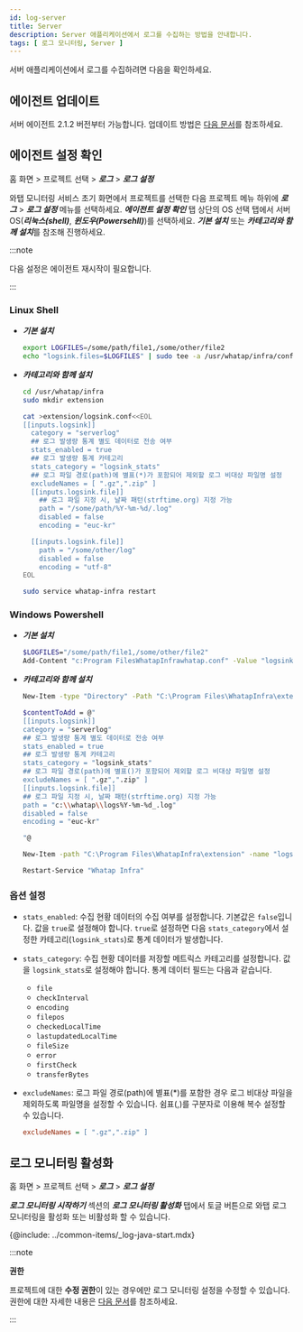 ```yaml
---
id: log-server
title: Server
description: Server 애플리케이션에서 로그를 수집하는 방법을 안내합니다. 
tags: [ 로그 모니터링, Server ]
---
```

<!-- 안내 디테일 추가 필요 -->
<!-- showLineNumbers {5-10} -->

서버 애플리케이션에서 로그를 수집하려면 다음을 확인하세요.

## 에이전트 업데이트

서버 에이전트 2.1.2 버전부터 가능합니다. 업데이트 방법은 [다음 문서](../server/agent-update)를 참조하세요.

## 에이전트 설정 확인

홈 화면 > 프로젝트 선택 > ***로그*** > ***로그 설정***

와탭 모니터링 서비스 초기 화면에서 프로젝트를 선택한 다음 프로젝트 메뉴 하위에 ***로그*** > ***로그 설정*** 메뉴를 선택하세요. ***에이전트 설정 확인*** 탭 상단의 OS 선택 탭에서 서버 OS(***리눅스(shell)***, ***윈도우(Powersehll)***)를 선택하세요. ***기본 설치*** 또는 ***카테고리와 함께 설치***를 참조해 진행하세요. 

:::note

다음 설정은 에이전트 재시작이 필요합니다.

:::

<!-- 의 ***에이전트 설정 확인*** 탭의 안내를 참조해 진행하세요. 임의의 로그를 수집할 수 있습니다.  -->

### Linux Shell

* ***기본 설치***
  ```bash title='Linux Shell'
  export LOGFILES=/some/path/file1,/some/other/file2
  echo "logsink.files=$LOGFILES" | sudo tee -a /usr/whatap/infra/conf/whatap.conf
  ```

* ***카테고리와 함께 설치***
  ```bash title='Linux Shell' {7-12,14,15} showLineNumbers
  cd /usr/whatap/infra
  sudo mkdir extension

  cat >extension/logsink.conf<<EOL
  [[inputs.logsink]]
    category = "serverlog"
    ## 로그 발생량 통계 별도 데이터로 전송 여부
    stats_enabled = true 
    ## 로그 발생량 통계 카테고리
    stats_category = "logsink_stats"
    ## 로그 파일 경로(path)에 별표(*)가 포함되어 제외할 로그 비대상 파일명 설정 
    excludeNames = [ ".gz",".zip" ] 
    [[inputs.logsink.file]]
      ## 로그 파일 지정 시, 날짜 패턴(strftime.org) 지정 가능
      path = "/some/path/%Y-%m-%d/.log" 
      disabled = false
      encoding = "euc-kr"

    [[inputs.logsink.file]]
      path = "/some/other/log"
      disabled = false
      encoding = "utf-8"
  EOL

  sudo service whatap-infra restart
  ```

### Windows Powershell

* ***기본 설치***
  ```bash title='Windows Powershell'
  $LOGFILES="/some/path/file1,/some/other/file2"
  Add-Content "c:Program FilesWhatapInfrawhatap.conf" -Value "logsink.files=$LOGFILES"
  ```

* ***카테고리와 함께 설치***  
  ```bash title='Windows Powershell (관리자 권한)' {6-11,13,14} showLineNumbers
  New-Item -type "Directory" -Path "C:\Program Files\WhatapInfra\extension"

  $contentToAdd = @"
  [[inputs.logsink]]
  category = "serverlog"
  ## 로그 발생량 통계 별도 데이터로 전송 여부
  stats_enabled = true 
  ## 로그 발생량 통계 카테고리
  stats_category = "logsink_stats"
  ## 로그 파일 경로(path)에 별표()가 포함되어 제외할 로그 비대상 파일명 설정 
  excludeNames = [ ".gz",".zip" ] 
  [[inputs.logsink.file]]
  ## 로그 파일 지정 시, 날짜 패턴(strftime.org) 지정 가능
  path = "c:\\whatap\\logs%Y-%m-%d_.log"
  disabled = false
  encoding = "euc-kr"

  "@

  New-Item -path "C:\Program Files\WhatapInfra\extension" -name "logsink.conf" -type "file" -value $contentToAdd -Force

  Restart-Service "Whatap Infra"
  ```

### 옵션 설정

* `stats_enabled`: 수집 현황 데이터의 수집 여부를 설정합니다. 기본값은 `false`입니다. 값을 `true`로 설정해야 합니다. `true`로 설정하면 다음 `stats_category`에서 설정한 카테고리(`logsink_stats`)로 통계 데이터가 발생합니다.

* `stats_category`: 수집 현황 데이터를 저장할 메트릭스 카테고리를 설정합니다. 값을 `logsink_stats`로 설정해야 합니다. 통계 데이터 필드는 다음과 같습니다.
  * `file`
  * `checkInterval`
  * `encoding`
  * `filepos`
  * `checkedLocalTime`
  * `lastupdatedLocalTime`
  * `fileSize`
  * `error`
  * `firstCheck`
  * `transferBytes`

* `excludeNames`: 로그 파일 경로(path)에 별표(*)를 포함한 경우 로그 비대상 파일을 제외하도록 파일명을 설정할 수 있습니다. 쉼표(,)를 구분자로 이용해 복수 설정할 수 있습니다.

  ```ini title='예시'
  excludeNames = [ ".gz",".zip" ]
  ```

## 로그 모니터링 활성화

홈 화면 > 프로젝트 선택 > ***로그*** > ***로그 설정***

***로그 모니터링 시작하기*** 섹션의 ***로그 모니터링 활성화*** 탭에서 토글 버튼으로 와탭 로그 모니터링을 활성화 또는 비활성화 할 수 있습니다.

{@include: ../common-items/_log-java-start.mdx}

:::note

**권한**

프로젝트에 대한 **수정 권한**이 있는 경우에만 로그 모니터링 설정을 수정할 수 있습니다. 권한에 대한 자세한 내용은 [다음 문서](../project/project-structure)를 참조하세요.

:::

<!-- 

별도의 로그 수집 통계 데이터 발생 여부를 설정합니다.

로그 모니터링을 원하는 파일 경로를 다음과 같이 지정하세요. 명령어를 입력하면 로그 모니터링이 시작됩니다.


<Tabs>
<TabItem value="linux" label="Linux" default>

```shell
export LOGFILES=/some/path/file1,/some/other/file2
echo "logsink.files=$LOGFILES" | sudo tee -a /usr/whatap/infra/conf/whatap.conf
```

</TabItem>
<TabItem value="windows" label="Windows" default>

```shell
$LOGFILES="/some/path/file1,/some/other/file2"
Add-Content "c:\\Program Files\\WhatapInfra\\whatap.conf" -Value "$LOGFILES"
```

</TabItem>
</Tabs>

## 로그 모니터링 활성화

홈 화면 > 프로젝트 선택 > ***로그*** > ***설정***

***로그 모니터링 시작하기*** 섹션의 ***로그 모니터링 활성화*** 탭에서 토글 버튼으로 와탭 로그 모니터링을 활성화 또는 비활성화 할 수 있습니다.

{@include: ../common-items/_log-java-start.mdx}

-->
